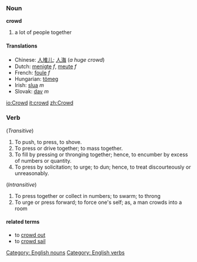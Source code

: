 === Noun ===

'''crowd'''

# a lot of people together

==== Translations ====
*Chinese: [[人堆儿]]; [[人海]] (''a huge crowd'')
*Dutch: [[menigte]] ''f'', [[meute]] ''f''
*French: [[foule]] ''f''
*Hungarian: [[tömeg]]
*Irish: [[slua]] ''m''
*Slovak: [[dav#Slovak|dav]] ''m''

[[io:Crowd]]
[[it:crowd]]
[[zh:Crowd]]

===Verb===
{{en-infl-reg-consonant|crowd||}}

(''Transitive'')
# To push, to press, to shove.
# To press or drive together; to mass together.
# To fill by pressing or thronging together; hence, to encumber by excess of numbers or quantity.
# To press by solicitation; to urge; to dun; hence, to treat discourteously or unreasonably.
(''Intransitive'')
# To press together or collect in numbers; to swarm; to throng
# To urge or press forward; to force one's self; as, a man crowds into a room

====related terms====
* to [[crowd out]]
* to [[crowd sail]]

{{Webster}}
[[Category: English nouns]]
[[Category: English verbs]]